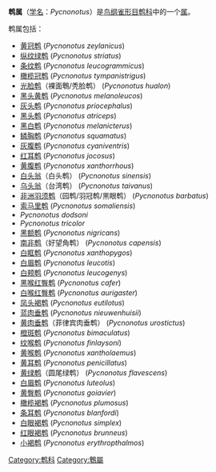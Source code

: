 {{Automatic Taxobox
| image = Light-vented Bulbul2.jpg
| image_width = 200px
| image_caption = [[白頭鵯|白头翁]]<br/>''Pycnonotus sinensis''
| taxon = Pycnonotus
| authority = [[Friedrich_Boie|F. Boie]], 1826
| synonyms = * ''Alcurus''
* ''Brachypodius''
* ''Brachypus''
* ''Euptilosus''
* ''Euptilotus''
* ''Haematornis''
* ''Ixidia''
* ''Ixodia''
* ''Kelaartia''
* ''Micropus''
* ''Microtarsus''
* ''Molpastes''
* ''Oreoctistes''
* ''Otocompsa''
* ''Poliolophus''
* ''Rubigula''
* ''Xanthiscus''
}}

'''鹎属'''（[[学名|学名]]：''Pycnonotus''）是[[鸟纲|鸟纲]][[雀形目|雀形目]][[鹎科|鹎科]]中的一个[[属_(生物)|属]]。

鹎属包括：
* [[黄冠鹎|黄冠鹎]] (''Pycnonotus zeylanicus'')
* [[纵纹绿鹎|纵纹绿鹎]] (''Pycnonotus striatus'')
* [[条纹鹎|条纹鹎]] (''Pycnonotus leucogrammicus'')
* [[橄榄冠鹎|橄榄冠鹎]] (''Pycnonotus tympanistrigus'')
* [[光脸鹎|光脸鹎]]（裸面鵯/秃脸鹎） (''Pycnonotus hualon'')
* [[黑头黄鹎|黑头黄鹎]] (''Pycnonotus melanoleucos'')
* [[灰头鹎|灰头鹎]] (''Pycnonotus priocephalus'')
* [[黑头鹎|黑头鹎]] (''Pycnonotus atriceps'')
* [[黑白鹎|黑白鹎]] (''Pycnonotus melanicterus'')
* [[鳞胸鹎|鳞胸鹎]] (''Pycnonotus squamatus'')
* [[灰腹鹎|灰腹鹎]] (''Pycnonotus cyaniventris'')
* [[红耳鹎|红耳鹎]] (''Pycnonotus jocosus'')
* [[黄腹鹎|黄腹鹎]] (''Pycnonotus xanthorrhous'')
* [[白头鹎|白头翁]]（白头鹎） (''Pycnonotus sinensis'')
* [[乌头翁|乌头翁]]（台湾鹎） (''Pycnonotus taivanus'')
* [[非洲羽须鹎|非洲羽须鹎]]（园鹎/羽冠鹎/黑眼鹎） (''Pycnonotus barbatus'')
* [[索马里鹎|索马里鹎]] (''Pycnonotus somaliensis'')
*''Pycnonotus dodsoni''
* ''Pycnonotus tricolor''
* [[黑额鹎|黑额鹎]] (''Pycnonotus nigricans'')
* [[南非鹎|南非鹎]]（好望角鹎） (''Pycnonotus capensis'')
* [[白眶鹎|白眶鹎]] (''Pycnonotus xanthopygos'')
* [[白眉鹎|白眉鹎]] (''Pycnonotus leucotis'')
* [[白颊鹎|白颊鹎]] (''Pycnonotus leucogenys'')
* [[黑喉红臀鹎|黑喉红臀鹎]] (''Pycnonotus cafer'')
* [[白喉红臀鹎|白喉红臀鹎]] (''Pycnonotus aurigaster'')
* [[凤头褐鹎|凤头褐鹎]] (''Pycnonotus eutilotus'')
* [[蓝肉垂鹎|蓝肉垂鹎]] (''Pycnonotus nieuwenhuisii'')
* [[黄肉垂鹎|黄肉垂鹎]]（菲律宾肉垂鹎） (''Pycnonotus urostictus'')
* [[橙斑鹎|橙斑鹎]] (''Pycnonotus bimaculatus'')
* [[纹喉鹎|纹喉鹎]] (''Pycnonotus finlaysoni'')
* [[黄喉鹎|黄喉鹎]] (''Pycnonotus xantholaemus'')
* [[黄耳鹎|黄耳鹎]] (''Pycnonotus penicillatus'')
* [[黄绿鹎|黄绿鹎]]（圆尾绿鹎） (''Pycnonotus flavescens'')
* [[白眉鹎|白眉鹎]] (''Pycnonotus luteolus'')
* [[黄臀鹎|黄臀鹎]] (''Pycnonotus goiavier'')
* [[橄榄褐鹎|橄榄褐鹎]] (''Pycnonotus plumosus'')
* [[条耳鹎|条耳鹎]] (''Pycnonotus blanfordi'')
* [[白眼褐鹎|白眼褐鹎]] (''Pycnonotus simplex'')
* [[红眼褐鹎|红眼褐鹎]] (''Pycnonotus brunneus'')
* [[小褐鹎|小褐鹎]] (''Pycnonotus erythropthalmos'')
{{Taxonbar|from=Q940685}}

[[Category:鹎科|Category:鹎科]]
[[Category:鵯屬|Category:鵯屬]]


{{bird-stub}}